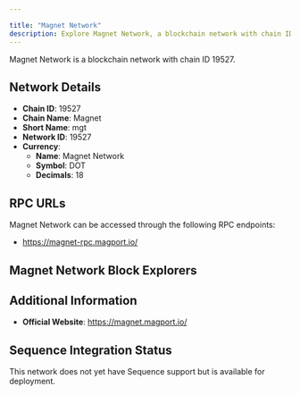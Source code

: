 ```yaml
---

title: "Magnet Network"
description: Explore Magnet Network, a blockchain network with chain ID 19527. Learn about its native currency, Magnet Network, and how to interact with the network.
---
```




Magnet Network is a blockchain network with chain ID 19527.

## Network Details

- **Chain ID**: 19527
- **Chain Name**: Magnet
- **Short Name**: mgt
- **Network ID**: 19527
- **Currency**: 
  - **Name**: Magnet Network
  - **Symbol**: DOT
  - **Decimals**: 18

## RPC URLs

Magnet Network can be accessed through the following RPC endpoints:

- https://magnet-rpc.magport.io/

## Magnet Network Block Explorers



## Additional Information

- **Official Website**: https://magnet.magport.io/

## Sequence Integration Status

This network does not yet have Sequence support but is available for deployment.
